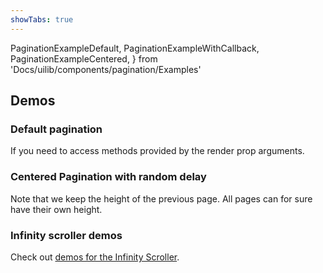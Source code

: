 ```yaml
---
showTabs: true
---
```


  PaginationExampleDefault,
  PaginationExampleWithCallback,
  PaginationExampleCentered,
} from 'Docs/uilib/components/pagination/Examples'

## Demos

### Default pagination

<PaginationExampleDefault />

If you need to access methods provided by the render prop arguments.

<PaginationExampleWithCallback />

### Centered Pagination with random delay

Note that we keep the height of the previous page. All pages can for sure have their own height.

<PaginationExampleCentered />

### Infinity scroller demos

Check out [demos for the Infinity Scroller](/uilib/components/pagination/infinity-scroller).
